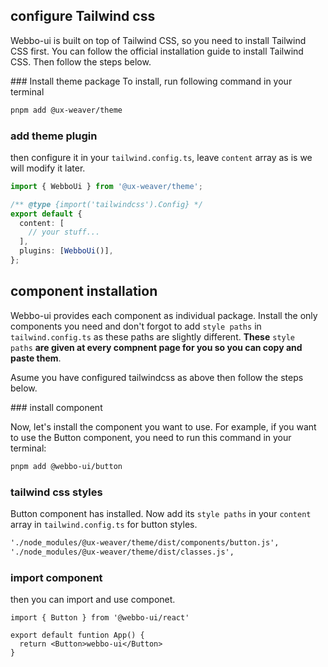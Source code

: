 <DocHeader
  title="installation"
  description="To use Webbo-ui in your project, you need to install either main React package or individual component"
/>

<Separator />

## configure Tailwind css

Webbo-ui is built on top of Tailwind CSS, so you need to install Tailwind CSS first. You can follow the official installation guide to install Tailwind CSS. Then follow the steps below.

<Steps>
### Install theme package
To install, run following command in your terminal

```bash
pnpm add @ux-weaver/theme
```

### add theme plugin

then configure it in your <code data-highlight>tailwind.config.ts</code>, leave `content` array as is we will modify it later.

```ts
import { WebboUi } from '@ux-weaver/theme';

/** @type {import('tailwindcss').Config} */
export default {
  content: [
    // your stuff...
  ],
  plugins: [WebboUi()],
};
```

</Steps>

## component installation

Webbo-ui provides each component as individual package. Install the only components you need and don't forgot to add <code data-highlight>style paths</code> in <code data-highlight>tailwind.config.ts</code> as these paths are slightly different. **These** <code data-highlight>style paths</code> **are given at every compnent page for you so you can copy and paste them**.

Asume you have configured tailwindcss as above then follow the steps below.

<Steps>
### install component

Now, let's install the component you want to use. For example, if you want to use the Button component, you need to run this command in your terminal:

```bash
pnpm add @webbo-ui/button
```

### tailwind css styles

Button component has installed. Now add its <code data-highlight>style paths</code> in your `content` array in <code data-highlight>tailwind.config.ts</code> for button styles.

```txt
'./node_modules/@ux-weaver/theme/dist/components/button.js',
'./node_modules/@ux-weaver/theme/dist/classes.js',
```

### import component

then you can import and use componet.

```tsx
import { Button } from '@webbo-ui/react'

export default funtion App() {
  return <Button>webbo-ui</Button>
}
```

</Steps>
